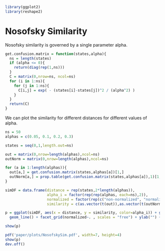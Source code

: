 ```r
library(ggplot2)
library(reshape2)
```

Nosofsky Similarity
===================

Nosofsky similarity is governed by a single parameter alpha.

```r
get.confusion.matrix = function(states,alpha){
  ns = length(states)
  if (alpha <= 0){
    return(diag(rep(1,ns)))
  }
  C = matrix(0,nrow=ns, ncol=ns)
  for (i in 1:ns){
    for (j in 1:ns){
      C[i,j] = exp( - (states[i]-states[j])^2 / (alpha^2) )
    }
  }
  return(C)
}
```

We can plot the similarity for different distances for different values of alpha.

```r
ns = 50
alphas = c(0.05, 0.1, 0.2, 0.3)

states = seq(0,1,length.out=ns)

out = matrix(0,nrow=length(alphas),ncol=ns)
outNorm = matrix(0,nrow=length(alphas),ncol=ns)

for (a in 1:length(alphas)){
  out[a,] = get.confusion.matrix(states,alphas[a])[1,]
  outNorm[a,] = prop.table(get.confusion.matrix(states,alphas[a]),1)[1,]
}

simDF = data.frame(distance = rep(states,2*length(alphas)),
                   alpha_i = factor(rep(rep(alphas, each=ns),2)),
                   normalized = factor(rep(c("non-normalized", "normalized"),each=ns*length(alphas))),
                   similarity = c(as.vector(t(out)),as.vector(t(outNorm)))  )

p = ggplot(simDF, aes(x = distance, y = similarity, color=alpha_i)) + geom_point() +
  geom_line() + facet_grid(normalized~. , scales = "free") + ylab("") + xlab("distance in physical space")

show(p)

pdf('paper/plots/NosofskySim.pdf', width=7, height=4)
show(p)
dev.off()
```


